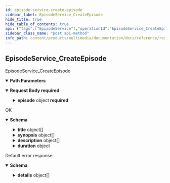```yaml
---
id: episode-service-create-episode
sidebar_label: EpisodeService_CreateEpisode
hide_title: true
hide_table_of_contents: true
api: {"tags":["EpisodeService"],"operationId":"EpisodeService_CreateEpisode","parameters":[{"name":"anime","in":"path","description":"The anime id.","required":true,"schema":{"type":"string"}}],"requestBody":{"content":{"application/json":{"schema":{"required":["parent","episode"],"type":"object","properties":{"parent":{"type":"string","description":"The parent this episode belongs to."},"episode":{"required":["name"],"type":"object","properties":{"name":{"type":"string","description":"The id of the episode."},"coverImage":{"type":"string","description":"The cover image of the episode."},"bannerImage":{"type":"string","description":"The banner image of the episode."},"title":{"type":"array","items":{"type":"object","properties":{"text":{"type":"string","description":"Localized string in the language corresponding to `language_code' below."},"languageCode":{"type":"string","description":"The text's BCP-47 language code, such as \"en-US\" or \"sr-Latn\". For more information, see http://www.unicode.org/reports/tr35/#Unicode_locale_identifier."}},"description":"Localized variant of a text in a particular language."},"description":"The title of the episode localized in multiple languages."},"synopsis":{"type":"array","items":{"type":"object","properties":{"text":{"type":"string","description":"Localized string in the language corresponding to `language_code' below."},"languageCode":{"type":"string","description":"The text's BCP-47 language code, such as \"en-US\" or \"sr-Latn\". For more information, see http://www.unicode.org/reports/tr35/#Unicode_locale_identifier."}},"description":"Localized variant of a text in a particular language."},"description":"The synopsis of the episode localized in multiple languages."},"description":{"type":"array","items":{"type":"object","properties":{"text":{"type":"string","description":"Localized string in the language corresponding to `language_code' below."},"languageCode":{"type":"string","description":"The text's BCP-47 language code, such as \"en-US\" or \"sr-Latn\". For more information, see http://www.unicode.org/reports/tr35/#Unicode_locale_identifier."}},"description":"Localized variant of a text in a particular language."},"description":"The description of the episode localized in multiple languages."},"type":{"enum":["TYPE_UNSPECIFIED","REGULAR","RECAP","PARODY","PROMO","SPECIAL","OPENING_ENDING","OTHER"],"type":"string","description":"The type of episode.","format":"enum"},"index":{"type":"integer","description":"The index of episode.","format":"int32"},"releaseDate":{"type":"string","description":"The original release date of episode.","format":"date"},"duration":{"type":"object","properties":{"seconds":{"type":"integer","description":"Signed seconds of the span of time. Must be from -315,576,000,000 to +315,576,000,000 inclusive. Note: these bounds are computed from: 60 sec/min * 60 min/hr * 24 hr/day * 365.25 days/year * 10000 years","format":"int64"},"nanos":{"type":"integer","description":"Signed fractions of a second at nanosecond resolution of the span of time. Durations less than one second are represented with a 0 `seconds` field and a positive or negative `nanos` field. For durations of one second or more, a non-zero value for the `nanos` field must be of the same sign as the `seconds` field. Must be from -999,999,999 to +999,999,999 inclusive.","format":"int32"}},"description":"A Duration represents a signed, fixed-length span of time represented as a count of seconds and fractions of seconds at nanosecond resolution. It is independent of any calendar and concepts like \"day\" or \"month\". It is related to Timestamp in that the difference between two Timestamp values is a Duration and it can be added or subtracted from a Timestamp. Range is approximately +-10,000 years. # Examples Example 1: Compute Duration from two Timestamps in pseudo code.     Timestamp start = ...;     Timestamp end = ...;     Duration duration = ...;     duration.seconds = end.seconds - start.seconds;     duration.nanos = end.nanos - start.nanos;     if (duration.seconds < 0 && duration.nanos > 0) {       duration.seconds += 1;       duration.nanos -= 1000000000;     } else if (duration.seconds > 0 && duration.nanos < 0) {       duration.seconds -= 1;       duration.nanos += 1000000000;     } Example 2: Compute Timestamp from Timestamp + Duration in pseudo code.     Timestamp start = ...;     Duration duration = ...;     Timestamp end = ...;     end.seconds = start.seconds + duration.seconds;     end.nanos = start.nanos + duration.nanos;     if (end.nanos < 0) {       end.seconds -= 1;       end.nanos += 1000000000;     } else if (end.nanos >= 1000000000) {       end.seconds += 1;       end.nanos -= 1000000000;     } Example 3: Compute Duration from datetime.timedelta in Python.     td = datetime.timedelta(days=3, minutes=10)     duration = Duration()     duration.FromTimedelta(td) # JSON Mapping In JSON format, the Duration type is encoded as a string rather than an object, where the string ends in the suffix \"s\" (indicating seconds) and is preceded by the number of seconds, with nanoseconds expressed as fractional seconds. For example, 3 seconds with 0 nanoseconds should be encoded in JSON format as \"3s\", while 3 seconds and 1 nanosecond should be expressed in JSON format as \"3.000000001s\", and 3 seconds and 1 microsecond should be expressed in JSON format as \"3.000001s\"."}}},"idempotentResourceId":{"type":"integer","description":"An idempotent identifier to be used as static resource id.","format":"int64"}}}}},"required":true},"responses":{"200":{"description":"OK","content":{"application/json":{"schema":{"required":["name"],"type":"object","properties":{"name":{"type":"string","description":"The id of the episode."},"coverImage":{"type":"string","description":"The cover image of the episode."},"bannerImage":{"type":"string","description":"The banner image of the episode."},"title":{"type":"array","items":{"type":"object","properties":{"text":{"type":"string","description":"Localized string in the language corresponding to `language_code' below."},"languageCode":{"type":"string","description":"The text's BCP-47 language code, such as \"en-US\" or \"sr-Latn\". For more information, see http://www.unicode.org/reports/tr35/#Unicode_locale_identifier."}},"description":"Localized variant of a text in a particular language."},"description":"The title of the episode localized in multiple languages."},"synopsis":{"type":"array","items":{"type":"object","properties":{"text":{"type":"string","description":"Localized string in the language corresponding to `language_code' below."},"languageCode":{"type":"string","description":"The text's BCP-47 language code, such as \"en-US\" or \"sr-Latn\". For more information, see http://www.unicode.org/reports/tr35/#Unicode_locale_identifier."}},"description":"Localized variant of a text in a particular language."},"description":"The synopsis of the episode localized in multiple languages."},"description":{"type":"array","items":{"type":"object","properties":{"text":{"type":"string","description":"Localized string in the language corresponding to `language_code' below."},"languageCode":{"type":"string","description":"The text's BCP-47 language code, such as \"en-US\" or \"sr-Latn\". For more information, see http://www.unicode.org/reports/tr35/#Unicode_locale_identifier."}},"description":"Localized variant of a text in a particular language."},"description":"The description of the episode localized in multiple languages."},"type":{"enum":["TYPE_UNSPECIFIED","REGULAR","RECAP","PARODY","PROMO","SPECIAL","OPENING_ENDING","OTHER"],"type":"string","description":"The type of episode.","format":"enum"},"index":{"type":"integer","description":"The index of episode.","format":"int32"},"releaseDate":{"type":"string","description":"The original release date of episode.","format":"date"},"duration":{"type":"object","properties":{"seconds":{"type":"integer","description":"Signed seconds of the span of time. Must be from -315,576,000,000 to +315,576,000,000 inclusive. Note: these bounds are computed from: 60 sec/min * 60 min/hr * 24 hr/day * 365.25 days/year * 10000 years","format":"int64"},"nanos":{"type":"integer","description":"Signed fractions of a second at nanosecond resolution of the span of time. Durations less than one second are represented with a 0 `seconds` field and a positive or negative `nanos` field. For durations of one second or more, a non-zero value for the `nanos` field must be of the same sign as the `seconds` field. Must be from -999,999,999 to +999,999,999 inclusive.","format":"int32"}},"description":"A Duration represents a signed, fixed-length span of time represented as a count of seconds and fractions of seconds at nanosecond resolution. It is independent of any calendar and concepts like \"day\" or \"month\". It is related to Timestamp in that the difference between two Timestamp values is a Duration and it can be added or subtracted from a Timestamp. Range is approximately +-10,000 years. # Examples Example 1: Compute Duration from two Timestamps in pseudo code.     Timestamp start = ...;     Timestamp end = ...;     Duration duration = ...;     duration.seconds = end.seconds - start.seconds;     duration.nanos = end.nanos - start.nanos;     if (duration.seconds < 0 && duration.nanos > 0) {       duration.seconds += 1;       duration.nanos -= 1000000000;     } else if (duration.seconds > 0 && duration.nanos < 0) {       duration.seconds -= 1;       duration.nanos += 1000000000;     } Example 2: Compute Timestamp from Timestamp + Duration in pseudo code.     Timestamp start = ...;     Duration duration = ...;     Timestamp end = ...;     end.seconds = start.seconds + duration.seconds;     end.nanos = start.nanos + duration.nanos;     if (end.nanos < 0) {       end.seconds -= 1;       end.nanos += 1000000000;     } else if (end.nanos >= 1000000000) {       end.seconds += 1;       end.nanos -= 1000000000;     } Example 3: Compute Duration from datetime.timedelta in Python.     td = datetime.timedelta(days=3, minutes=10)     duration = Duration()     duration.FromTimedelta(td) # JSON Mapping In JSON format, the Duration type is encoded as a string rather than an object, where the string ends in the suffix \"s\" (indicating seconds) and is preceded by the number of seconds, with nanoseconds expressed as fractional seconds. For example, 3 seconds with 0 nanoseconds should be encoded in JSON format as \"3s\", while 3 seconds and 1 nanosecond should be expressed in JSON format as \"3.000000001s\", and 3 seconds and 1 microsecond should be expressed in JSON format as \"3.000001s\"."}}}}}},"default":{"description":"Default error response","content":{"application/json":{"schema":{"type":"object","properties":{"code":{"type":"integer","description":"The status code, which should be an enum value of [google.rpc.Code][google.rpc.Code].","format":"int32"},"message":{"type":"string","description":"A developer-facing error message, which should be in English. Any user-facing error message should be localized and sent in the [google.rpc.Status.details][google.rpc.Status.details] field, or localized by the client."},"details":{"type":"array","items":{"type":"object","properties":{"@type":{"type":"string","description":"The type of the serialized message."}},"additionalProperties":true,"description":"Contains an arbitrary serialized message along with a @type that describes the type of the serialized message."},"description":"A list of messages that carry the error details.  There is a common set of message types for APIs to use."}},"description":"The `Status` type defines a logical error model that is suitable for different programming environments, including REST APIs and RPC APIs. It is used by [gRPC](https://github.com/grpc). Each `Status` message contains three pieces of data: error code, error message, and error details. You can find out more about this error model and how to work with it in the [API Design Guide](https://cloud.google.com/apis/design/errors)."}}}}},"description":"EpisodeService_CreateEpisode","method":"post","path":"/v1alpha1/animes/{anime}/episodes","servers":[{"url":"https://multimedia.animeapis.com"}],"jsonRequestBodyExample":{"parent":"string","episode":{"name":"string","coverImage":"string","bannerImage":"string","title":[{"text":"string","languageCode":"string"}],"synopsis":[{"text":"string","languageCode":"string"}],"description":[{"text":"string","languageCode":"string"}],"type":"TYPE_UNSPECIFIED","index":0,"releaseDate":"2022-07-19","duration":{"seconds":0,"nanos":0}},"idempotentResourceId":0},"info":{"title":"animeshon.multimedia","version":"v1alpha1"},"postman":{"name":"Episode Service Create Episode","description":{"type":"text/plain"},"url":{"path":["v1alpha1","animes",":anime","episodes"],"host":["{{baseUrl}}"],"query":[],"variable":[{"disabled":false,"description":{"content":"(Required) The anime id.","type":"text/plain"},"type":"any","value":"","key":"anime"}]},"header":[{"key":"Content-Type","value":"application/json"},{"key":"Accept","value":"application/json"}],"method":"POST","body":{"mode":"raw","raw":"\"\"","options":{"raw":{"language":"json"}}}}}
sidebar_class_name: "post api-method"
info_path: content/products/multimedia/documentation/docs/reference/rest/v1alpha1/animeshon-multimedia
---
```



## EpisodeService_CreateEpisode



EpisodeService_CreateEpisode

<details style={{"marginBottom":"1rem"}} data-collapsed={false} open={true}><summary style={{}}><strong>Path Parameters</strong></summary><div><ul><ParamsItem className={"paramsItem"} param={{"name":"anime","in":"path","description":"The anime id.","required":true,"schema":{"type":"string"}}}></ParamsItem></ul></div></details><details style={{}} data-collapsed={false} open={true}><summary style={{"textAlign":"left"}}><strong>Request Body</strong><strong style={{"fontSize":"var(--ifm-code-font-size)","color":"var(--openapi-required)"}}> required</strong></summary><div style={{"textAlign":"left","marginLeft":"1rem"}}></div><ul style={{"marginLeft":"1rem"}}><SchemaItem collapsible={false} name={"parent"} required={true} schemaDescription={"The parent this episode belongs to."} schemaName={"string"} qualifierMessage={undefined}></SchemaItem><SchemaItem collapsible={true} className={"schemaItem"}><details style={{}}><summary style={{}}><strong>episode</strong><span style={{"opacity":"0.6"}}> object</span><strong style={{"fontSize":"var(--ifm-code-font-size)","color":"var(--openapi-required)"}}> required</strong></summary><div style={{"marginLeft":"1rem"}}><ul><SchemaItem collapsible={false} name={"name"} required={true} schemaDescription={"The id of the episode."} schemaName={"string"} qualifierMessage={undefined}></SchemaItem><SchemaItem collapsible={false} name={"coverImage"} required={false} schemaDescription={"The cover image of the episode."} schemaName={"string"} qualifierMessage={undefined}></SchemaItem><SchemaItem collapsible={false} name={"bannerImage"} required={false} schemaDescription={"The banner image of the episode."} schemaName={"string"} qualifierMessage={undefined}></SchemaItem><SchemaItem collapsible={true} className={"schemaItem"}><details style={{}}><summary style={{}}><strong>title</strong><span style={{"opacity":"0.6"}}> object[]</span></summary><div style={{"marginLeft":"1rem"}}><div style={{"marginTop":".5rem","marginBottom":".5rem"}}>

The title of the episode localized in multiple languages.

</div><ul><SchemaItem collapsible={false} name={"text"} required={false} schemaDescription={"Localized string in the language corresponding to `language_code' below."} schemaName={"string"} qualifierMessage={undefined}></SchemaItem><SchemaItem collapsible={false} name={"languageCode"} required={false} schemaDescription={"The text's BCP-47 language code, such as \"en-US\" or \"sr-Latn\". For more information, see http://www.unicode.org/reports/tr35/#Unicode_locale_identifier."} schemaName={"string"} qualifierMessage={undefined}></SchemaItem></ul></div></details></SchemaItem><SchemaItem collapsible={true} className={"schemaItem"}><details style={{}}><summary style={{}}><strong>synopsis</strong><span style={{"opacity":"0.6"}}> object[]</span></summary><div style={{"marginLeft":"1rem"}}><div style={{"marginTop":".5rem","marginBottom":".5rem"}}>

The synopsis of the episode localized in multiple languages.

</div><ul><SchemaItem collapsible={false} name={"text"} required={false} schemaDescription={"Localized string in the language corresponding to `language_code' below."} schemaName={"string"} qualifierMessage={undefined}></SchemaItem><SchemaItem collapsible={false} name={"languageCode"} required={false} schemaDescription={"The text's BCP-47 language code, such as \"en-US\" or \"sr-Latn\". For more information, see http://www.unicode.org/reports/tr35/#Unicode_locale_identifier."} schemaName={"string"} qualifierMessage={undefined}></SchemaItem></ul></div></details></SchemaItem><SchemaItem collapsible={true} className={"schemaItem"}><details style={{}}><summary style={{}}><strong>description</strong><span style={{"opacity":"0.6"}}> object[]</span></summary><div style={{"marginLeft":"1rem"}}><div style={{"marginTop":".5rem","marginBottom":".5rem"}}>

The description of the episode localized in multiple languages.

</div><ul><SchemaItem collapsible={false} name={"text"} required={false} schemaDescription={"Localized string in the language corresponding to `language_code' below."} schemaName={"string"} qualifierMessage={undefined}></SchemaItem><SchemaItem collapsible={false} name={"languageCode"} required={false} schemaDescription={"The text's BCP-47 language code, such as \"en-US\" or \"sr-Latn\". For more information, see http://www.unicode.org/reports/tr35/#Unicode_locale_identifier."} schemaName={"string"} qualifierMessage={undefined}></SchemaItem></ul></div></details></SchemaItem><SchemaItem collapsible={false} name={"type"} required={false} schemaDescription={"The type of episode."} schemaName={"enum"} qualifierMessage={"**Possible values:** [`TYPE_UNSPECIFIED`, `REGULAR`, `RECAP`, `PARODY`, `PROMO`, `SPECIAL`, `OPENING_ENDING`, `OTHER`]"}></SchemaItem><SchemaItem collapsible={false} name={"index"} required={false} schemaDescription={"The index of episode."} schemaName={"int32"} qualifierMessage={undefined}></SchemaItem><SchemaItem collapsible={false} name={"releaseDate"} required={false} schemaDescription={"The original release date of episode."} schemaName={"date"} qualifierMessage={undefined}></SchemaItem><SchemaItem collapsible={true} className={"schemaItem"}><details style={{}}><summary style={{}}><strong>duration</strong><span style={{"opacity":"0.6"}}> object</span></summary><div style={{"marginLeft":"1rem"}}><div style={{"marginTop":".5rem","marginBottom":".5rem"}}>

A Duration represents a signed, fixed-length span of time represented as a count of seconds and fractions of seconds at nanosecond resolution. It is independent of any calendar and concepts like "day" or "month". It is related to Timestamp in that the difference between two Timestamp values is a Duration and it can be added or subtracted from a Timestamp. Range is approximately +-10,000 years. # Examples Example 1: Compute Duration from two Timestamps in pseudo code.     Timestamp start = ...;     Timestamp end = ...;     Duration duration = ...;     duration.seconds = end.seconds - start.seconds;     duration.nanos = end.nanos - start.nanos;     if (duration.seconds < 0 && duration.nanos > 0) {       duration.seconds += 1;       duration.nanos -= 1000000000;     } else if (duration.seconds > 0 && duration.nanos < 0) {       duration.seconds -= 1;       duration.nanos += 1000000000;     } Example 2: Compute Timestamp from Timestamp + Duration in pseudo code.     Timestamp start = ...;     Duration duration = ...;     Timestamp end = ...;     end.seconds = start.seconds + duration.seconds;     end.nanos = start.nanos + duration.nanos;     if (end.nanos < 0) {       end.seconds -= 1;       end.nanos += 1000000000;     } else if (end.nanos >= 1000000000) {       end.seconds += 1;       end.nanos -= 1000000000;     } Example 3: Compute Duration from datetime.timedelta in Python.     td = datetime.timedelta(days=3, minutes=10)     duration = Duration()     duration.FromTimedelta(td) # JSON Mapping In JSON format, the Duration type is encoded as a string rather than an object, where the string ends in the suffix "s" (indicating seconds) and is preceded by the number of seconds, with nanoseconds expressed as fractional seconds. For example, 3 seconds with 0 nanoseconds should be encoded in JSON format as "3s", while 3 seconds and 1 nanosecond should be expressed in JSON format as "3.000000001s", and 3 seconds and 1 microsecond should be expressed in JSON format as "3.000001s".

</div><ul><SchemaItem collapsible={false} name={"seconds"} required={false} schemaDescription={"Signed seconds of the span of time. Must be from -315,576,000,000 to +315,576,000,000 inclusive. Note: these bounds are computed from: 60 sec/min * 60 min/hr * 24 hr/day * 365.25 days/year * 10000 years"} schemaName={"int64"} qualifierMessage={undefined}></SchemaItem><SchemaItem collapsible={false} name={"nanos"} required={false} schemaDescription={"Signed fractions of a second at nanosecond resolution of the span of time. Durations less than one second are represented with a 0 `seconds` field and a positive or negative `nanos` field. For durations of one second or more, a non-zero value for the `nanos` field must be of the same sign as the `seconds` field. Must be from -999,999,999 to +999,999,999 inclusive."} schemaName={"int32"} qualifierMessage={undefined}></SchemaItem></ul></div></details></SchemaItem></ul></div></details></SchemaItem><SchemaItem collapsible={false} name={"idempotentResourceId"} required={false} schemaDescription={"An idempotent identifier to be used as static resource id."} schemaName={"int64"} qualifierMessage={undefined}></SchemaItem></ul></details><div><ApiTabs><TabItem label={"200"} value={"200"}><div>

OK

</div><div><details style={{}} data-collapsed={false} open={true}><summary style={{"textAlign":"left"}}><strong>Schema</strong></summary><div style={{"textAlign":"left","marginLeft":"1rem"}}></div><ul style={{"marginLeft":"1rem"}}><SchemaItem collapsible={false} name={"name"} required={true} schemaDescription={"The id of the episode."} schemaName={"string"} qualifierMessage={undefined}></SchemaItem><SchemaItem collapsible={false} name={"coverImage"} required={false} schemaDescription={"The cover image of the episode."} schemaName={"string"} qualifierMessage={undefined}></SchemaItem><SchemaItem collapsible={false} name={"bannerImage"} required={false} schemaDescription={"The banner image of the episode."} schemaName={"string"} qualifierMessage={undefined}></SchemaItem><SchemaItem collapsible={true} className={"schemaItem"}><details style={{}}><summary style={{}}><strong>title</strong><span style={{"opacity":"0.6"}}> object[]</span></summary><div style={{"marginLeft":"1rem"}}><div style={{"marginTop":".5rem","marginBottom":".5rem"}}>

The title of the episode localized in multiple languages.

</div><ul><SchemaItem collapsible={false} name={"text"} required={false} schemaDescription={"Localized string in the language corresponding to `language_code' below."} schemaName={"string"} qualifierMessage={undefined}></SchemaItem><SchemaItem collapsible={false} name={"languageCode"} required={false} schemaDescription={"The text's BCP-47 language code, such as \"en-US\" or \"sr-Latn\". For more information, see http://www.unicode.org/reports/tr35/#Unicode_locale_identifier."} schemaName={"string"} qualifierMessage={undefined}></SchemaItem></ul></div></details></SchemaItem><SchemaItem collapsible={true} className={"schemaItem"}><details style={{}}><summary style={{}}><strong>synopsis</strong><span style={{"opacity":"0.6"}}> object[]</span></summary><div style={{"marginLeft":"1rem"}}><div style={{"marginTop":".5rem","marginBottom":".5rem"}}>

The synopsis of the episode localized in multiple languages.

</div><ul><SchemaItem collapsible={false} name={"text"} required={false} schemaDescription={"Localized string in the language corresponding to `language_code' below."} schemaName={"string"} qualifierMessage={undefined}></SchemaItem><SchemaItem collapsible={false} name={"languageCode"} required={false} schemaDescription={"The text's BCP-47 language code, such as \"en-US\" or \"sr-Latn\". For more information, see http://www.unicode.org/reports/tr35/#Unicode_locale_identifier."} schemaName={"string"} qualifierMessage={undefined}></SchemaItem></ul></div></details></SchemaItem><SchemaItem collapsible={true} className={"schemaItem"}><details style={{}}><summary style={{}}><strong>description</strong><span style={{"opacity":"0.6"}}> object[]</span></summary><div style={{"marginLeft":"1rem"}}><div style={{"marginTop":".5rem","marginBottom":".5rem"}}>

The description of the episode localized in multiple languages.

</div><ul><SchemaItem collapsible={false} name={"text"} required={false} schemaDescription={"Localized string in the language corresponding to `language_code' below."} schemaName={"string"} qualifierMessage={undefined}></SchemaItem><SchemaItem collapsible={false} name={"languageCode"} required={false} schemaDescription={"The text's BCP-47 language code, such as \"en-US\" or \"sr-Latn\". For more information, see http://www.unicode.org/reports/tr35/#Unicode_locale_identifier."} schemaName={"string"} qualifierMessage={undefined}></SchemaItem></ul></div></details></SchemaItem><SchemaItem collapsible={false} name={"type"} required={false} schemaDescription={"The type of episode."} schemaName={"enum"} qualifierMessage={"**Possible values:** [`TYPE_UNSPECIFIED`, `REGULAR`, `RECAP`, `PARODY`, `PROMO`, `SPECIAL`, `OPENING_ENDING`, `OTHER`]"}></SchemaItem><SchemaItem collapsible={false} name={"index"} required={false} schemaDescription={"The index of episode."} schemaName={"int32"} qualifierMessage={undefined}></SchemaItem><SchemaItem collapsible={false} name={"releaseDate"} required={false} schemaDescription={"The original release date of episode."} schemaName={"date"} qualifierMessage={undefined}></SchemaItem><SchemaItem collapsible={true} className={"schemaItem"}><details style={{}}><summary style={{}}><strong>duration</strong><span style={{"opacity":"0.6"}}> object</span></summary><div style={{"marginLeft":"1rem"}}><div style={{"marginTop":".5rem","marginBottom":".5rem"}}>

A Duration represents a signed, fixed-length span of time represented as a count of seconds and fractions of seconds at nanosecond resolution. It is independent of any calendar and concepts like "day" or "month". It is related to Timestamp in that the difference between two Timestamp values is a Duration and it can be added or subtracted from a Timestamp. Range is approximately +-10,000 years. # Examples Example 1: Compute Duration from two Timestamps in pseudo code.     Timestamp start = ...;     Timestamp end = ...;     Duration duration = ...;     duration.seconds = end.seconds - start.seconds;     duration.nanos = end.nanos - start.nanos;     if (duration.seconds < 0 && duration.nanos > 0) {       duration.seconds += 1;       duration.nanos -= 1000000000;     } else if (duration.seconds > 0 && duration.nanos < 0) {       duration.seconds -= 1;       duration.nanos += 1000000000;     } Example 2: Compute Timestamp from Timestamp + Duration in pseudo code.     Timestamp start = ...;     Duration duration = ...;     Timestamp end = ...;     end.seconds = start.seconds + duration.seconds;     end.nanos = start.nanos + duration.nanos;     if (end.nanos < 0) {       end.seconds -= 1;       end.nanos += 1000000000;     } else if (end.nanos >= 1000000000) {       end.seconds += 1;       end.nanos -= 1000000000;     } Example 3: Compute Duration from datetime.timedelta in Python.     td = datetime.timedelta(days=3, minutes=10)     duration = Duration()     duration.FromTimedelta(td) # JSON Mapping In JSON format, the Duration type is encoded as a string rather than an object, where the string ends in the suffix "s" (indicating seconds) and is preceded by the number of seconds, with nanoseconds expressed as fractional seconds. For example, 3 seconds with 0 nanoseconds should be encoded in JSON format as "3s", while 3 seconds and 1 nanosecond should be expressed in JSON format as "3.000000001s", and 3 seconds and 1 microsecond should be expressed in JSON format as "3.000001s".

</div><ul><SchemaItem collapsible={false} name={"seconds"} required={false} schemaDescription={"Signed seconds of the span of time. Must be from -315,576,000,000 to +315,576,000,000 inclusive. Note: these bounds are computed from: 60 sec/min * 60 min/hr * 24 hr/day * 365.25 days/year * 10000 years"} schemaName={"int64"} qualifierMessage={undefined}></SchemaItem><SchemaItem collapsible={false} name={"nanos"} required={false} schemaDescription={"Signed fractions of a second at nanosecond resolution of the span of time. Durations less than one second are represented with a 0 `seconds` field and a positive or negative `nanos` field. For durations of one second or more, a non-zero value for the `nanos` field must be of the same sign as the `seconds` field. Must be from -999,999,999 to +999,999,999 inclusive."} schemaName={"int32"} qualifierMessage={undefined}></SchemaItem></ul></div></details></SchemaItem></ul></details></div></TabItem><TabItem label={"default"} value={"default"}><div>

Default error response

</div><div><details style={{}} data-collapsed={false} open={true}><summary style={{"textAlign":"left"}}><strong>Schema</strong></summary><div style={{"textAlign":"left","marginLeft":"1rem"}}></div><ul style={{"marginLeft":"1rem"}}><SchemaItem collapsible={false} name={"code"} required={false} schemaDescription={"The status code, which should be an enum value of [google.rpc.Code][google.rpc.Code]."} schemaName={"int32"} qualifierMessage={undefined}></SchemaItem><SchemaItem collapsible={false} name={"message"} required={false} schemaDescription={"A developer-facing error message, which should be in English. Any user-facing error message should be localized and sent in the [google.rpc.Status.details][google.rpc.Status.details] field, or localized by the client."} schemaName={"string"} qualifierMessage={undefined}></SchemaItem><SchemaItem collapsible={true} className={"schemaItem"}><details style={{}}><summary style={{}}><strong>details</strong><span style={{"opacity":"0.6"}}> object[]</span></summary><div style={{"marginLeft":"1rem"}}><div style={{"marginTop":".5rem","marginBottom":".5rem"}}>

A list of messages that carry the error details.  There is a common set of message types for APIs to use.

</div><ul><SchemaItem collapsible={false} name={"@type"} required={false} schemaDescription={"The type of the serialized message."} schemaName={"string"} qualifierMessage={undefined}></SchemaItem></ul></div></details></SchemaItem></ul></details></div></TabItem></ApiTabs></div>
      